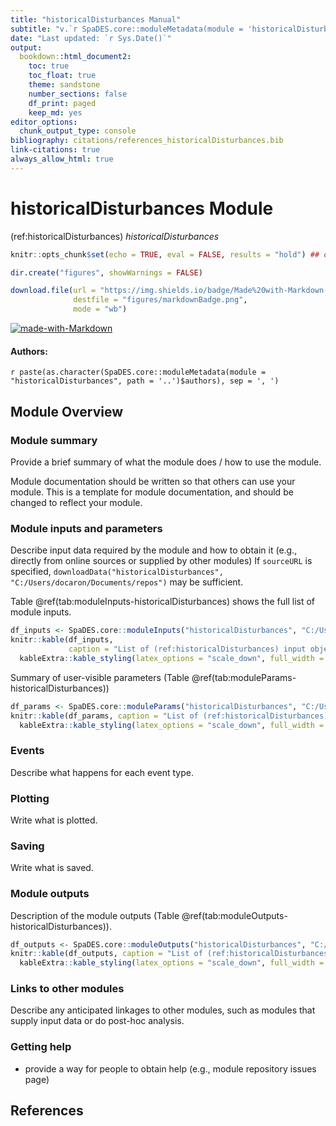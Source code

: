 ```yaml
---
title: "historicalDisturbances Manual"
subtitle: "v.`r SpaDES.core::moduleMetadata(module = 'historicalDisturbances', path = '..')$version`"
date: "Last updated: `r Sys.Date()`"
output:
  bookdown::html_document2:
    toc: true
    toc_float: true
    theme: sandstone
    number_sections: false
    df_print: paged
    keep_md: yes
editor_options:
  chunk_output_type: console
bibliography: citations/references_historicalDisturbances.bib
link-citations: true
always_allow_html: true
---
```


# historicalDisturbances Module

<!-- the following are text references used in captions for LaTeX compatibility -->
(ref:historicalDisturbances) *historicalDisturbances*

```r
knitr::opts_chunk$set(echo = TRUE, eval = FALSE, results = "hold") ## change to eval = TRUE if all chunks are to be evaluated

dir.create("figures", showWarnings = FALSE)

download.file(url = "https://img.shields.io/badge/Made%20with-Markdown-1f425f.png",
              destfile = "figures/markdownBadge.png",
              mode = "wb")
```

[![made-with-Markdown](figures/markdownBadge.png)](https://commonmark.org)

<!-- if knitting to pdf remember to add the pandoc_args: ["--extract-media", "."] option to yml in order to get the badge images -->

#### Authors:

`r paste(as.character(SpaDES.core::moduleMetadata(module = "historicalDisturbances", path = '..')$authors), sep = ', ')`
<!-- ideally separate authors with new lines, '\n' not working -->

## Module Overview

### Module summary

Provide a brief summary of what the module does / how to use the module.

Module documentation should be written so that others can use your module.
This is a template for module documentation, and should be changed to reflect your module.

### Module inputs and parameters

Describe input data required by the module and how to obtain it (e.g., directly from online sources or supplied by other modules)
If `sourceURL` is specified, `downloadData("historicalDisturbances", "C:/Users/docaron/Documents/repos")` may be sufficient.

Table \@ref(tab:moduleInputs-historicalDisturbances) shows the full list of module inputs.

```r
df_inputs <- SpaDES.core::moduleInputs("historicalDisturbances", "C:/Users/docaron/Documents/repos")
knitr::kable(df_inputs,
             caption = "List of (ref:historicalDisturbances) input objects and their description.") |>
  kableExtra::kable_styling(latex_options = "scale_down", full_width = TRUE)
```

Summary of user-visible parameters (Table \@ref(tab:moduleParams-historicalDisturbances))


```r
df_params <- SpaDES.core::moduleParams("historicalDisturbances", "C:/Users/docaron/Documents/repos")
knitr::kable(df_params, caption = "List of (ref:historicalDisturbances) parameters and their description.") |>
  kableExtra::kable_styling(latex_options = "scale_down", full_width = TRUE)
```

### Events

Describe what happens for each event type.

### Plotting

Write what is plotted.

### Saving

Write what is saved.

### Module outputs

Description of the module outputs (Table \@ref(tab:moduleOutputs-historicalDisturbances)).

```r
df_outputs <- SpaDES.core::moduleOutputs("historicalDisturbances", "C:/Users/docaron/Documents/repos")
knitr::kable(df_outputs, caption = "List of (ref:historicalDisturbances) outputs and their description.") |>
  kableExtra::kable_styling(latex_options = "scale_down", full_width = TRUE)
```

### Links to other modules

Describe any anticipated linkages to other modules, such as modules that supply input data or do post-hoc analysis.

### Getting help

-   provide a way for people to obtain help (e.g., module repository issues page)

## References

<!-- autogenerated from bibligraphy -->
